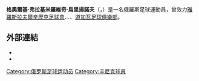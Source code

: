 {{noteTA
|G1=足球
}}
{{Infobox football biography
| name                = 格奧爾基·弗拉基米羅維奇·烏里揚諾夫
| image               = No free image man (zh)2.svg
| image_size          = 
| caption             = 
| fullname            = 
| nickname            = 
| birth_date          = {{Birth date and age|1985|9|12}}
| birth_place         = {{USSR}}[[俄羅斯蘇維埃聯邦社會主義共和國|俄羅斯]][[雅羅斯拉夫爾|雅羅斯拉夫爾]]
| nationality         =
| country             = {{RUS}}
| height              = {{height|m=2.00|precision=0}}
| position            = [[後衛_(足球)|後衛]]
| currentclub         = 
| clubnumber          = 
| youthyears1         = 
| youthclubs1         = 
| years1              = 2005年－2007
| clubs1              = [[雅羅斯拉夫爾辛歷克足球會|雅羅斯拉夫爾辛歷克足球會]]
| caps1               = 1
| goals1              = 0
| years2              = 2007年－2009
| clubs2              = {{le|甸拿堡足球會|Dinaburg FC}}
| caps2               = 12
| goals2              = 1
| years3              = 2010年－2011
| clubs3              = {{le|舍克斯納切列波韋茨足球俱樂部|FC Sheksna Cherepovets}}
| caps3               = 22
| goals3              = 1
| years4              = 2011年－2012
| clubs4              = [[道加瓦足球俱樂部|道加瓦足球俱樂部]]
| caps4               = 40
| goals4              = 4
| totalcaps           = 
| totalgoals          = 
| nationalyears1      = 
| nationalteam1       = 
| nationalcaps1       = 
| nationalgoals1      = 
| manageryears1       = 
| managerclubs1       = 
| medaltemplates      = 
| club-update         = 
| nationalteam-update = 
}}
'''格奧爾基·弗拉基米羅維奇·烏里揚諾夫'''（{{Lang-rus|Гео́ргий Влади́мирович Улья́нов|r=Geórgiy Vladímirovich Ul'yánov}}，{{Bd|1985年|9月12日|catIdx=Ульянов, Георгий Владимирович}}）是一名俄羅斯足球運動員，曾效力[[雅羅斯拉夫爾辛歷克足球會|雅羅斯拉夫爾辛歷克足球會]]、{{le|甸拿堡足球會|Dinaburg FC}}、{{le|舍克斯納切列波韋茨足球俱樂部|FC Sheksna Cherepovets}}、[[道加瓦足球俱樂部|道加瓦足球俱樂部]]。

== 外部連結 ==
* {{soccerway|29512}}
* {{transfermarkt|66088}}

{{DEFAULTSORT:Ульянов, Георгий Владимирович}}
[[Category:俄罗斯足球运动员|Category:俄罗斯足球运动员]]
[[Category:辛尼克球員|Category:辛尼克球員]]
